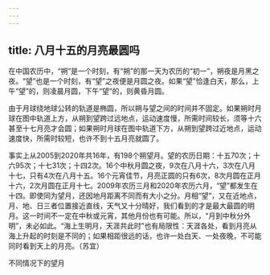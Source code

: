 ```yaml
---
---
---
```

title: 八月十五的月亮最圆吗
---




在中国农历中，“朔”是一个时刻，有“朔”的那一天为农历的“初一”，朔夜是月黑之夜。“望”也是一个时刻，有“望”之夜便是月圆之夜。如果“望”恰逢白天，那么，上午“望”的，则凌晨月圆，下午“望”的，则黄昏月圆。

由于月球绕地球公转的轨道是椭圆，所以朔与望之间的时间并不固定。如果朔时月球在图中轨道上方，从朔到望跨过远地点，运动速度慢，所需时间较长，须等十六甚至十七月亮才会圆；如果朔时月球在图中轨道下方，从朔到望跨过近地点，运动速度快，所需时较短，也许不到十五月亮就圆了。

事实上从2005到2020年共16年，有198个朔望月。望的农历日期：十五70次；十六95次；十七31次；十四2次。16个中秋月圆之夜，9次在八月十六，3次在八月十七，只有4次在八月十五。16个元宵佳节，月亮正圆的只有6次，8次月圆在正月十六，2次月圆在正月十七。2009年农历三月和2020年农历六月，“望”都发生在十四。即使同为望月，还因地月距离不同而有大小之分。月相“望”，又在近地点，月、地、日三者位置接近直线，天气又十分晴好，我们看到的才是最大最圆的明月。这一时间不一定在中秋或元宵，其他月份也有可能。所以，“月到中秋分外明”，未必如此。“海上生明月，天涯共此时”也有局限性：天涯各处，看到月亮从海上升起的时刻是不同的；如果相距很远的话，也许一处白天、一处夜晚，不可能同时看到天上的月亮。（苏宜）

不同情况下的望月